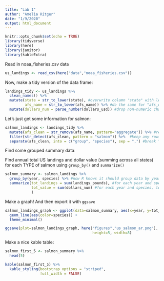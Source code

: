 ```yaml
---
title: "Lab 1"
author: "Amelia Ritger"
date: "1/9/2020"
output: html_document
---
```


```r
knitr::opts_chunk$set(echo = TRUE)
library(tidyverse)
library(here)
library(janitor)
library(kableExtra)
```

Read in noaa_fisheries.csv data
```r
us_landings <- read_csv(here("data","noaa_fisheries.csv")) 
```

Now, make a tidy version of the data frame:

```r
landings_tidy <- us_landings %>%
  clean_names() %>%  
  mutate(state = str_to_lower(state), #overwrite column "state" with lowercase names
         afs_name = str_to_lower(afs_name)) %>% #do the same for "afs_name"
  mutate(dollars_num = parse_number(dollars_usd)) #drop non-numeric characters ($,.)
```

Let's just get some information for salmon:
```r
salmon_landings <- landings_tidy %>% 
  mutate(afs_clean = str_remove(afs_name, pattern="aggregate")) %>% #remove string "aggregate" everywhere it appears in "afs_name"
  filter(str_detect(afs_clean, pattern = "salmon")) %>%  #keep any rows containing the string "salmon" in "afs_clean"
  separate(afs_clean, into = c("group", "species"), sep = ",") #break "afs_clean" into two new columns where the words are separated by a comma (i.e. salmon and species)
```

Find some grouped summary data:

Find annual total US landings and dollar value (summing across all states) for each TYPE of salmon using `group_by()` and `summarize()` 
```r
salmon_summary <- salmon_landings %>% 
  group_by(year, species) %>% #now R knows it should group data by year then species
  summarize(tot_landings = sum(landings_pounds), #for each year and species, total landings
            tot_value = sum(dollars_num) #for each year and species, total $
            )
```

Make a graph! And then export it with `ggsave`
```r
salmon_landings_graph <- ggplot(data=salmon_summary, aes(x=year, y=tot_landings)) +
  geom_line(aes(color=species)) +
  theme_minimal()

ggsave(plot=salmon_landings_graph, here("figures","us_salmon_ar.png"),
                                        height=5, width=8)
```

Make a nice kable table:
```r
salmon_first_5 <- salmon_summary %>% 
  head(5)

kable(salmon_first_5) %>% 
  kable_styling(bootstrap_options = "striped",
                full_width = FALSE)
```




